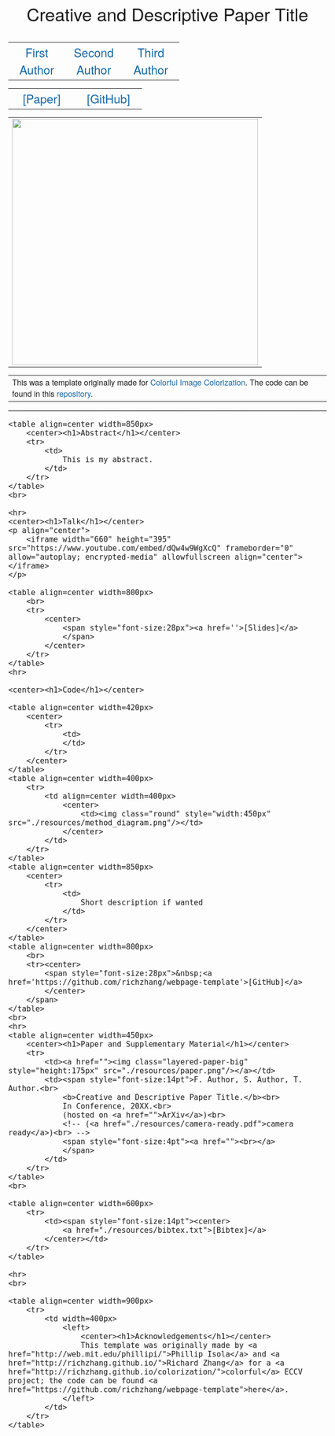 
<script src="http://www.google.com/jsapi" type="text/javascript"></script> 
<script type="text/javascript">google.load("jquery", "1.3.2");</script>

<style type="text/css">
	body {
		font-family: "HelveticaNeue-Light", "Helvetica Neue Light", "Helvetica Neue", Helvetica, Arial, "Lucida Grande", sans-serif; 
		font-weight:300;
		font-size:18px;
		margin-left: auto;
		margin-right: auto;
		width: 1100px;
	}
	
	h1 {
		font-size:32px;
		font-weight:300;
	}
	
	.disclaimerbox {
		background-color: #eee;		
		border: 1px solid #eeeeee;
		border-radius: 10px ;
		-moz-border-radius: 10px ;
		-webkit-border-radius: 10px ;
		padding: 20px;
	}

	video.header-vid {
		height: 140px;
		border: 1px solid black;
		border-radius: 10px ;
		-moz-border-radius: 10px ;
		-webkit-border-radius: 10px ;
	}
	
	img.header-img {
		height: 140px;
		border: 1px solid black;
		border-radius: 10px ;
		-moz-border-radius: 10px ;
		-webkit-border-radius: 10px ;
	}
	
	img.rounded {
		border: 1px solid #eeeeee;
		border-radius: 10px ;
		-moz-border-radius: 10px ;
		-webkit-border-radius: 10px ;
	}
	
	a:link,a:visited
	{
		color: #1367a7;
		text-decoration: none;
	}
	a:hover {
		color: #208799;
	}
	
	td.dl-link {
		height: 160px;
		text-align: center;
		font-size: 22px;
	}
	
	.layered-paper-big { /* modified from: http://css-tricks.com/snippets/css/layered-paper/ */
		box-shadow:
		0px 0px 1px 1px rgba(0,0,0,0.35), /* The top layer shadow */
		5px 5px 0 0px #fff, /* The second layer */
		5px 5px 1px 1px rgba(0,0,0,0.35), /* The second layer shadow */
		10px 10px 0 0px #fff, /* The third layer */
		10px 10px 1px 1px rgba(0,0,0,0.35), /* The third layer shadow */
		15px 15px 0 0px #fff, /* The fourth layer */
		15px 15px 1px 1px rgba(0,0,0,0.35), /* The fourth layer shadow */
		20px 20px 0 0px #fff, /* The fifth layer */
		20px 20px 1px 1px rgba(0,0,0,0.35), /* The fifth layer shadow */
		25px 25px 0 0px #fff, /* The fifth layer */
		25px 25px 1px 1px rgba(0,0,0,0.35); /* The fifth layer shadow */
		margin-left: 10px;
		margin-right: 45px;
	}

	.paper-big { /* modified from: http://css-tricks.com/snippets/css/layered-paper/ */
		box-shadow:
		0px 0px 1px 1px rgba(0,0,0,0.35); /* The top layer shadow */

		margin-left: 10px;
		margin-right: 45px;
	}


	.layered-paper { /* modified from: http://css-tricks.com/snippets/css/layered-paper/ */
		box-shadow:
		0px 0px 1px 1px rgba(0,0,0,0.35), /* The top layer shadow */
		5px 5px 0 0px #fff, /* The second layer */
		5px 5px 1px 1px rgba(0,0,0,0.35), /* The second layer shadow */
		10px 10px 0 0px #fff, /* The third layer */
		10px 10px 1px 1px rgba(0,0,0,0.35); /* The third layer shadow */
		margin-top: 5px;
		margin-left: 10px;
		margin-right: 30px;
		margin-bottom: 5px;
	}
	
	.vert-cent {
		position: relative;
		top: 50%;
		transform: translateY(-50%);
	}
	
	hr
	{
		border: 0;
		height: 1px;
		background-image: linear-gradient(to right, rgba(0, 0, 0, 0), rgba(0, 0, 0, 0.75), rgba(0, 0, 0, 0));
	}
</style>

<html>
<head>
	<title>This is my paper title</title>
	<meta property="og:image" content="Path to my teaser.png"/> <!-- Facebook automatically scrapes this. Go to https://developers.facebook.com/tools/debug/ if you update and want to force Facebook to rescrape. -->
	<meta property="og:title" content="Creative and Descriptive Paper Title." />
	<meta property="og:description" content="Paper description." />

	<!-- Get from Google Analytics -->
	<!-- Global site tag (gtag.js) - Google Analytics -->
	<script async src=""></script> 
	<script>
		window.dataLayer = window.dataLayer || [];
		function gtag(){dataLayer.push(arguments);}
		gtag('js', new Date());

		gtag('config', 'UA-75863369-6');
	</script>
</head>

<body>
	<br>
	<center>
		<span style="font-size:36px">Creative and Descriptive Paper Title</span>
		<table align=center width=600px>
			<table align=center width=600px>
				<tr>
					<td align=center width=100px>
						<center>
							<span style="font-size:24px"><a href="https://en.wikipedia.org/wiki/James_J._Gibson">First Author</a></span>
						</center>
					</td>
					<td align=center width=100px>
						<center>
							<span style="font-size:24px"><a href="https://en.wikipedia.org/wiki/James_J._Gibson">Second Author</a></span>
						</center>
					</td>
					<td align=center width=100px>
						<center>
							<span style="font-size:24px"><a href="https://en.wikipedia.org/wiki/James_J._Gibson">Third Author</a></span>
						</center>
					</td>
				</tr>
			</table>
			<table align=center width=250px>
				<tr>
					<td align=center width=120px>
						<center>
							<span style="font-size:24px"><a href=''>[Paper]</a></span>
						</center>
					</td>
					<td align=center width=120px>
						<center>
							<span style="font-size:24px"><a href='https://github.com/richzhang/webpage-template'>[GitHub]</a></span><br>
						</center>
					</td>
				</tr>
			</table>
		</table>
	</center>

	<center>
		<table align=center width=850px>
			<tr>
				<td width=260px>
					<center>
						<img class="round" style="width:500px" src="./resources/teaser.png"/>
					</center>
				</td>
			</tr>
		</table>
		<table align=center width=850px>
			<tr>
				<td>
					This was a template originally made for <a href="http://richzhang.github.io/colorization/">Colorful Image Colorization</a>. The code can be found in this <a href="https://github.com/richzhang/webpage-template">repository</a>.
				</td>
			</tr>
		</table>
	</center>

	<hr>

	<table align=center width=850px>
		<center><h1>Abstract</h1></center>
		<tr>
			<td>
				This is my abstract.
			</td>
		</tr>
	</table>
	<br>

	<hr>
	<center><h1>Talk</h1></center>
	<p align="center">
		<iframe width="660" height="395" src="https://www.youtube.com/embed/dQw4w9WgXcQ" frameborder="0" allow="autoplay; encrypted-media" allowfullscreen align="center"></iframe>
	</p>

	<table align=center width=800px>
		<br>
		<tr>
			<center>
				<span style="font-size:28px"><a href=''>[Slides]</a>
				</span>
			</center>
		</tr>
	</table>
	<hr>

	<center><h1>Code</h1></center>

	<table align=center width=420px>
		<center>
			<tr>
				<td>
				</td>
			</tr>
		</center>
	</table>
	<table align=center width=400px>
		<tr>
			<td align=center width=400px>
				<center>
					<td><img class="round" style="width:450px" src="./resources/method_diagram.png"/></td>
				</center>
			</td>
		</tr>
	</table>
	<table align=center width=850px>
		<center>
			<tr>
				<td>
					Short description if wanted
				</td>
			</tr>
		</center>
	</table>
	<table align=center width=800px>
		<br>
		<tr><center>
			<span style="font-size:28px">&nbsp;<a href='https://github.com/richzhang/webpage-template'>[GitHub]</a>
			</center>
		</span>
	</table>
	<br>
	<hr>
	<table align=center width=450px>
		<center><h1>Paper and Supplementary Material</h1></center>
		<tr>
			<td><a href=""><img class="layered-paper-big" style="height:175px" src="./resources/paper.png"/></a></td>
			<td><span style="font-size:14pt">F. Author, S. Author, T. Author.<br>
				<b>Creative and Descriptive Paper Title.</b><br>
				In Conference, 20XX.<br>
				(hosted on <a href="">ArXiv</a>)<br>
				<!-- (<a href="./resources/camera-ready.pdf">camera ready</a>)<br> -->
				<span style="font-size:4pt"><a href=""><br></a>
				</span>
			</td>
		</tr>
	</table>
	<br>

	<table align=center width=600px>
		<tr>
			<td><span style="font-size:14pt"><center>
				<a href="./resources/bibtex.txt">[Bibtex]</a>
			</center></td>
		</tr>
	</table>

	<hr>
	<br>

	<table align=center width=900px>
		<tr>
			<td width=400px>
				<left>
					<center><h1>Acknowledgements</h1></center>
					This template was originally made by <a href="http://web.mit.edu/phillipi/">Phillip Isola</a> and <a href="http://richzhang.github.io/">Richard Zhang</a> for a <a href="http://richzhang.github.io/colorization/">colorful</a> ECCV project; the code can be found <a href="https://github.com/richzhang/webpage-template">here</a>.
				</left>
			</td>
		</tr>
	</table>

<br>
</body>
</html>
